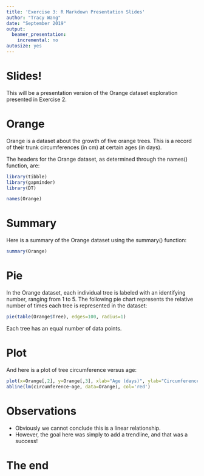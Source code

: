 ```yaml
---
title: 'Exercise 3: R Markdown Presentation Slides'
author: "Tracy Wang"
date: "September 2019"
output:
  beamer_presentation:
    incremental: no
autosize: yes
---
```


# Slides!

This will be a presentation version of the Orange dataset exploration presented in Exercise 2.

# Orange

Orange is a dataset about the growth of five orange trees. This is a record of their trunk circumferences (in cm) at certain ages (in days).

The headers for the Orange dataset, as determined through the names() function, are:

```r
library(tibble)
library(gapminder)
library(DT)

names(Orange)
```

# Summary

Here is a summary of the Orange dataset using the summary() function:

```r
summary(Orange)
```

# Pie

In the Orange dataset, each individual tree is labeled with an identifying number, ranging from 1 to 5. The following pie chart represents the relative number of times each tree is represented in the dataset:

```r
pie(table(Orange$Tree), edges=100, radius=1)

```

Each tree has an equal number of data points.


# Plot

And here is a plot of tree circumference versus age:

```r
plot(x=Orange[,2], y=Orange[,3], xlab="Age (days)", ylab="Circumference (cm)", main="Tree size with age", type='p')
abline(lm(circumference~age, data=Orange), col='red')
```

# Observations

- Obviously we cannot conclude this is a linear relationship. 
- However, the goal here was simply to add a trendline, and that was a success!


# The end

